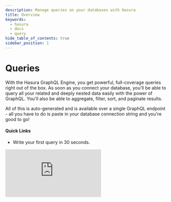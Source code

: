 ```yaml
---
description: Manage queries on your databases with Hasura
title: Overview
keywords:
  - hasura
  - docs
  - query
hide_table_of_contents: true
sidebar_position: 1
---
```



# <Queries /> Queries

<div className="overview-header">
  <div className="overview-text">
    <p>
      With the Hasura GraphQL Engine, you get powerful, full-coverage queries right out of the box. As soon as you
      connect your database, you'll be able to query all your related and deeply nested data easily with the power of
      GraphQL. You'll also be able to aggregate, filter, sort, and paginate results.
    </p>
    <p>
      All of this is auto-generated and is available over a single GraphQL endpoint - all you have to do is paste in
      your database connection string and you're good to go!
    </p>
    <h4>Quick Links</h4>
    <ul>
      <li>
        <VersionedLink to="/queries/quickstart">Write your first query in 30 seconds.</VersionedLink>
      </li>
    </ul>
  </div>
  <iframe
    src="https://www.youtube.com/embed/TW7_F376D3g"
    frameborder="0"
    allow="accelerometer; autoplay; encrypted-media; gyroscope; picture-in-picture"
    allowFullScreen
  />
</div>

## Using Queries

<div className="overview-gallery">
  <VersionedLink to="/queries/postgres/query-filters/">
    <div className="card">
      <h3>Filter query results</h3>
      <p>
        Learn how to filter query results using <code>where</code> arguments.
      </p>
    </div>
  </VersionedLink>
  <VersionedLink to="/queries/postgres/sorting/">
    <div className="card">
      <h3>Sort query results</h3>
      <p>
        Learn how to sort query results using <code>order_by</code> and <code>limit</code> arguments.
      </p>
    </div>
  </VersionedLink>
  <VersionedLink to="/queries/postgres/aggregation-queries/">
    <div className="card">
      <h3>Aggregate query results</h3>
      <p>
        Learn how to use aggregation functions like <code>count</code>, <code>sum</code>, <code>avg</code>, and
        <code>max</code> to aggregate query results.
      </p>
    </div>
  </VersionedLink>
</div>
